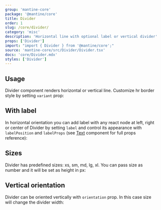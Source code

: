 ```yaml
---
group: 'mantine-core'
package: '@mantine/core'
title: Divider
order: 1
slug: /core/divider/
category: 'misc'
description: 'Horizontal line with optional label or vertical divider'
props: ['Divider']
import: "import { Divider } from '@mantine/core';"
source: 'mantine-core/src/Divider/Divider.tsx'
docs: 'core/Divider.mdx'
styles: ['Divider']
---
```



## Usage

Divider component renders horizontal or vertical line.
Customize hr border style by setting `variant` prop:

<Demo data={DividerDemos.usage} />

## With label

In horizontal orientation you can add label with any react node at left, right or center of Divider
by setting `label` and control its appearance with `labelPosition` and `labelProps`
(see [Text](/core/text/) component for full props reference):

<Demo data={DividerDemos.labels} />

## Sizes

Divider has predefined sizes: xs, sm, md, lg, xl.
You can pass size as number and it will be set as height in px:

<Demo data={DividerDemos.sizes} />

## Vertical orientation

Divider can be oriented vertically with `orientation` prop. In this case size will change the divider width:

<Demo data={DividerDemos.orientation} />
